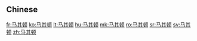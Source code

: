 {{also|馬其頓}}
==Chinese==
{{zh-see|馬其頓}}

[[fr:马其顿]]
[[ko:马其顿]]
[[lt:马其顿]]
[[hu:马其顿]]
[[mk:马其顿]]
[[ro:马其顿]]
[[sr:马其顿]]
[[sv:马其顿]]
[[zh:马其顿]]